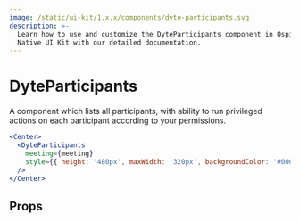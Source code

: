 ```yaml
---
image: /static/ui-kit/1.x.x/components/dyte-participants.svg
description: >-
  Learn how to use and customize the DyteParticipants component in Ospi's React
  Native UI Kit with our detailed documentation.
---
```


# DyteParticipants

A component which lists all participants, with ability to run privileged actions
on each participant according to your permissions.

```jsx
<Center>
  <DyteParticipants
    meeting={meeting}
    style={{ height: '480px', maxWidth: '320px', backgroundColor: '#000' }}
  />
</Center>
```

## Props

<PropsTable of="dyte-participants" />

<head>
  <title>React Native UI Kit DyteParticipants</title>
</head>
